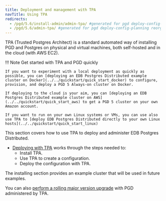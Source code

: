 ```yaml
---
title: Deployment and management with TPA
navTitle: Using TPA
redirects:
  - /pgd/5.6/install-admin/admin-tpa/ #generated for pgd deploy-config-planning reorg 
  - /pgd/5.6/admin-tpa/ #generated for pgd deploy-config-planning reorg 
---
```


TPA (Trusted Postgres Architect) is a standard automated way of installing PGD and Postgres on physical and virtual machines, 
both self-hosted and in the cloud (with AWS EC2).
 
!!! Note Get started with TPA and PGD quickly 

    If you want to experiment with a local deployment as quickly as possible, you can [deploying an EDB Postgres Distributed example cluster on Docker](../../quickstart/quick_start_docker) to configure, provision, and deploy a PGD 5 Always-on cluster on Docker.
    
    If deploying to the cloud is your aim, you can [deploying an EDB Postgres Distributed example cluster on AWS](../../quickstart/quick_start_aws) to get a PGD 5 cluster on your own Amazon account.

    If you want to run on your own Linux systems or VMs, you can use also use TPA to [deploy EDB Postgres Distributed directly to your own Linux hosts](../../quickstart/quick_start_linux) 

This section covers how to use TPA to deploy and administer EDB Postgres Distributed. 

* [Deploying with TPA](deploying) works through the steps needed to:
  * Install TPA.
  * Use TPA to create a configuration.
  * Deploy the configuration with TPA.

The installing section provides an example cluster that will be used in future examples.

You can also [perform a rolling major version upgrade](../../upgrades/upgrading_major_rolling) with PGD administered by TPA.
